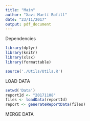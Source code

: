 ```yaml
---
title: "Main"
author: "Xavi Martí Bofill"
date: "23/11/2017"
output: pdf_document
---
```


Dependencies
```r
library(dplyr)
library(knitr)
library(xlsx)
library(formattable)

source('./Utils/Utils.R')
```

LOAD DATA
```r
setwd('Data')
reportId <- "20171108"
files <- loadData(reportId)
report <- generateReportData(files)
```

MERGE DATA

